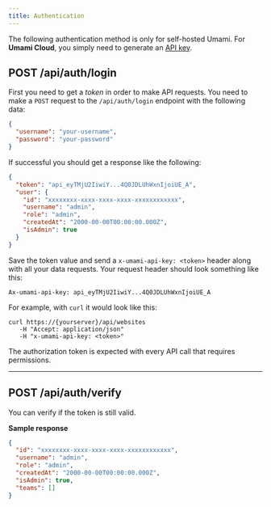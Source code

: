 ```yaml
---
title: Authentication
---
```


The following authentication method is only for self-hosted Umami. For **Umami Cloud**, you simply
need to generate an [API key](/docs/cloud/api-key).

## POST /api/auth/login

First you need to get a _token_ in order to make API requests. You need to make a
`POST` request to the `/api/auth/login` endpoint with the following data:

```json
{
  "username": "your-username",
  "password": "your-password"
}
```

If successful you should get a response like the following:

```json
{
  "token": "api_eyTMjU2IiwiY...4Q0JDLUhWxnIjoiUE_A",
  "user": {
    "id": "xxxxxxxx-xxxx-xxxx-xxxx-xxxxxxxxxxxx",
    "username": "admin",
    "role": "admin",
    "createdAt": "2000-00-00T00:00:00.000Z",
    "isAdmin": true
  }
}
```

Save the token value and send a `x-umami-api-key: <token>` header along with all your data requests. Your request header should look something like this:

```http request
Ax-umami-api-key: api_eyTMjU2IiwiY...4Q0JDLUhWxnIjoiUE_A
```

For example, with `curl` it would look like this:

```shell
curl https://{yourserver}/api/websites
   -H "Accept: application/json"
   -H "x-umami-api-key: <token>"
```

The authorization token is expected with every API call that requires permissions.

---

## POST /api/auth/verify

You can verify if the token is still valid.

**Sample response**

```json
{
  "id": "xxxxxxxx-xxxx-xxxx-xxxx-xxxxxxxxxxxx",
  "username": "admin",
  "role": "admin",
  "createdAt": "2000-00-00T00:00:00.000Z",
  "isAdmin": true,
  "teams": []
}
```
